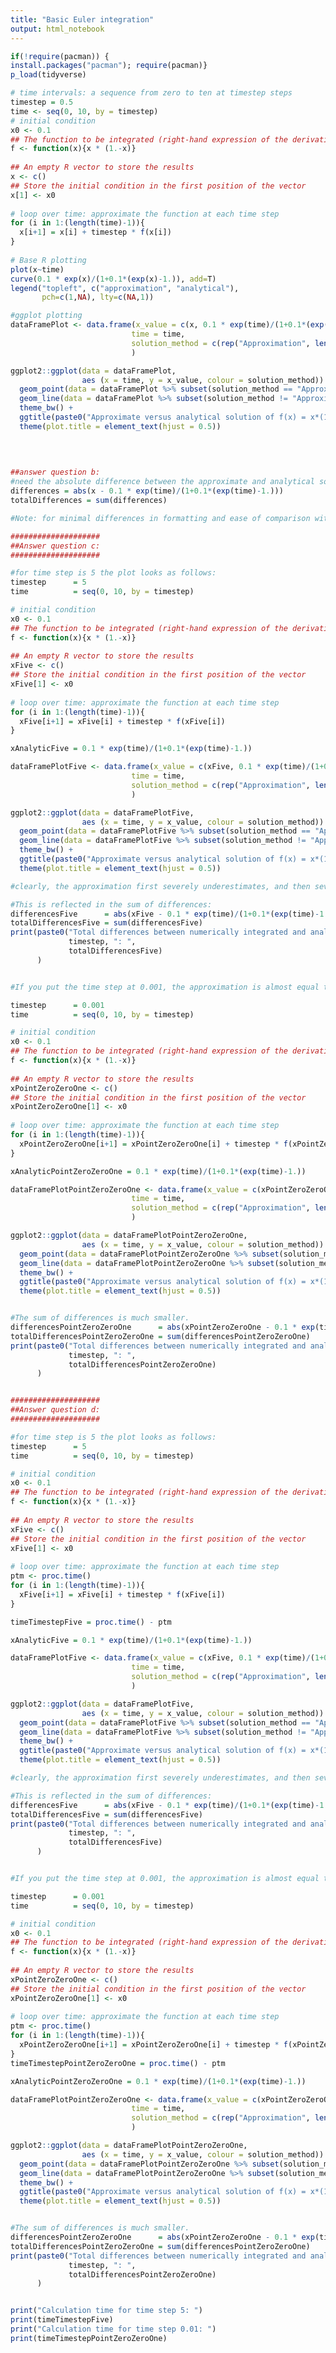 ```yaml
---
title: "Basic Euler integration"
output: html_notebook
---
```



```r
if(!require(pacman)) {
install.packages("pacman"); require(pacman)}
p_load(tidyverse)
```



```r
# time intervals: a sequence from zero to ten at timestep steps
timestep = 0.5
time <- seq(0, 10, by = timestep)
# initial condition
x0 <- 0.1
## The function to be integrated (right-hand expression of the derivative above)
f <- function(x){x * (1.-x)}
    
## An empty R vector to store the results
x <- c()
## Store the initial condition in the first position of the vector
x[1] <- x0
    
# loop over time: approximate the function at each time step
for (i in 1:(length(time)-1)){
  x[i+1] = x[i] + timestep * f(x[i])
}
    
# Base R plotting 
plot(x~time)
curve(0.1 * exp(x)/(1+0.1*(exp(x)-1.)), add=T)
legend("topleft", c("approximation", "analytical"), 
       pch=c(1,NA), lty=c(NA,1))

#ggplot plotting
dataFramePlot <- data.frame(x_value = c(x, 0.1 * exp(time)/(1+0.1*(exp(time)-1.))),
                           time = time,
                           solution_method = c(rep("Approximation", length(x)), rep("Analytical", length(x)))
                           )

ggplot2::ggplot(data = dataFramePlot,
                aes (x = time, y = x_value, colour = solution_method)) + 
  geom_point(data = dataFramePlot %>% subset(solution_method == "Approximation"), size = 2) +
  geom_line(data = dataFramePlot %>% subset(solution_method != "Approximation"), size = 1.2) +
  theme_bw() +
  ggtitle(paste0("Approximate versus analytical solution of f(x) = x*(1-x) for time step of ", timestep, "")) +
  theme(plot.title = element_text(hjust = 0.5))
  
  
  
```


```r
##answer question b:
#need the absolute difference between the approximate and analytical solution at each time step, then take the sum of that.
differences = abs(x - 0.1 * exp(time)/(1+0.1*(exp(time)-1.)))
totalDifferences = sum(differences)
```


```r
#Note: for minimal differences in formatting and ease of comparison with your own answers, we just copied the code and renamed our variables according to the time step. In the real world, you should not repeat yourself: whenever you find yourself copying code, turn it into a function!

####################
##Answer question c:
####################

#for time step is 5 the plot looks as follows: 
timestep      = 5
time          = seq(0, 10, by = timestep)

# initial condition
x0 <- 0.1
## The function to be integrated (right-hand expression of the derivative above)
f <- function(x){x * (1.-x)}
    
## An empty R vector to store the results
xFive <- c()
## Store the initial condition in the first position of the vector
xFive[1] <- x0
    
# loop over time: approximate the function at each time step
for (i in 1:(length(time)-1)){
  xFive[i+1] = xFive[i] + timestep * f(xFive[i])
}

xAnalyticFive = 0.1 * exp(time)/(1+0.1*(exp(time)-1.))

dataFramePlotFive <- data.frame(x_value = c(xFive, 0.1 * exp(time)/(1+0.1*(exp(time)-1.))),
                           time = time,
                           solution_method = c(rep("Approximation", length(xFive)), rep("Analytical", length(xFive)))
                           )

ggplot2::ggplot(data = dataFramePlotFive,
                aes (x = time, y = x_value, colour = solution_method)) + 
  geom_point(data = dataFramePlotFive %>% subset(solution_method == "Approximation"), size = 2) +
  geom_line(data = dataFramePlotFive %>% subset(solution_method != "Approximation"), size = 1.2) +
  theme_bw() +
  ggtitle(paste0("Approximate versus analytical solution of f(x) = x*(1-x) for time step of ", timestep, "")) +
  theme(plot.title = element_text(hjust = 0.5))

#clearly, the approximation first severely underestimates, and then severely overestimate, the actual solution.

#This is reflected in the sum of differences:
differencesFive      = abs(xFive - 0.1 * exp(time)/(1+0.1*(exp(time)-1.)))
totalDifferencesFive = sum(differencesFive)
print(paste0("Total differences between numerically integrated and analytic solution if timestep is ",
             timestep, ": ",
             totalDifferencesFive)
      )


#If you put the time step at 0.001, the approximation is almost equal to the analytical solution, but a lot more calculations need to be done.

timestep      = 0.001
time          = seq(0, 10, by = timestep)

# initial condition
x0 <- 0.1
## The function to be integrated (right-hand expression of the derivative above)
f <- function(x){x * (1.-x)}
    
## An empty R vector to store the results
xPointZeroZeroOne <- c()
## Store the initial condition in the first position of the vector
xPointZeroZeroOne[1] <- x0
    
# loop over time: approximate the function at each time step
for (i in 1:(length(time)-1)){
  xPointZeroZeroOne[i+1] = xPointZeroZeroOne[i] + timestep * f(xPointZeroZeroOne[i])
}

xAnalyticPointZeroZeroOne = 0.1 * exp(time)/(1+0.1*(exp(time)-1.))

dataFramePlotPointZeroZeroOne <- data.frame(x_value = c(xPointZeroZeroOne, 0.1 * exp(time)/(1+0.1*(exp(time)-1.))),
                           time = time,
                           solution_method = c(rep("Approximation", length(xPointZeroZeroOne)), rep("Analytical", length(xPointZeroZeroOne)))
                           )

ggplot2::ggplot(data = dataFramePlotPointZeroZeroOne,
                aes (x = time, y = x_value, colour = solution_method)) + 
  geom_point(data = dataFramePlotPointZeroZeroOne %>% subset(solution_method == "Approximation"), size = 2) +
  geom_line(data = dataFramePlotPointZeroZeroOne %>% subset(solution_method != "Approximation"), size = 1.2) +
  theme_bw() +
  ggtitle(paste0("Approximate versus analytical solution of f(x) = x*(1-x) for time step of ", timestep, "")) +
  theme(plot.title = element_text(hjust = 0.5))


#The sum of differences is much smaller.
differencesPointZeroZeroOne      = abs(xPointZeroZeroOne - 0.1 * exp(time)/(1+0.1*(exp(time)-1.)))
totalDifferencesPointZeroZeroOne = sum(differencesPointZeroZeroOne)
print(paste0("Total differences between numerically integrated and analytic solution if timestep is ",
             timestep, ": ",
             totalDifferencesPointZeroZeroOne)
      )



```



```r
####################
##Answer question d:
####################

#for time step is 5 the plot looks as follows: 
timestep      = 5
time          = seq(0, 10, by = timestep)

# initial condition
x0 <- 0.1
## The function to be integrated (right-hand expression of the derivative above)
f <- function(x){x * (1.-x)}
    
## An empty R vector to store the results
xFive <- c()
## Store the initial condition in the first position of the vector
xFive[1] <- x0
    
# loop over time: approximate the function at each time step
ptm <- proc.time()
for (i in 1:(length(time)-1)){
  xFive[i+1] = xFive[i] + timestep * f(xFive[i])
}

timeTimestepFive = proc.time() - ptm

xAnalyticFive = 0.1 * exp(time)/(1+0.1*(exp(time)-1.))

dataFramePlotFive <- data.frame(x_value = c(xFive, 0.1 * exp(time)/(1+0.1*(exp(time)-1.))),
                           time = time,
                           solution_method = c(rep("Approximation", length(xFive)), rep("Analytical", length(xFive)))
                           )

ggplot2::ggplot(data = dataFramePlotFive,
                aes (x = time, y = x_value, colour = solution_method)) + 
  geom_point(data = dataFramePlotFive %>% subset(solution_method == "Approximation"), size = 2) +
  geom_line(data = dataFramePlotFive %>% subset(solution_method != "Approximation"), size = 1.2) +
  theme_bw() +
  ggtitle(paste0("Approximate versus analytical solution of f(x) = x*(1-x) for time step of ", timestep, "")) +
  theme(plot.title = element_text(hjust = 0.5))

#clearly, the approximation first severely underestimates, and then severely overestimate, the actual solution.

#This is reflected in the sum of differences:
differencesFive      = abs(xFive - 0.1 * exp(time)/(1+0.1*(exp(time)-1.)))
totalDifferencesFive = sum(differencesFive)
print(paste0("Total differences between numerically integrated and analytic solution if timestep is ",
             timestep, ": ",
             totalDifferencesFive)
      )


#If you put the time step at 0.001, the approximation is almost equal to the analytical solution, but a lot more calculations need to be done.

timestep      = 0.001
time          = seq(0, 10, by = timestep)

# initial condition
x0 <- 0.1
## The function to be integrated (right-hand expression of the derivative above)
f <- function(x){x * (1.-x)}
    
## An empty R vector to store the results
xPointZeroZeroOne <- c()
## Store the initial condition in the first position of the vector
xPointZeroZeroOne[1] <- x0
    
# loop over time: approximate the function at each time step
ptm <- proc.time()
for (i in 1:(length(time)-1)){
  xPointZeroZeroOne[i+1] = xPointZeroZeroOne[i] + timestep * f(xPointZeroZeroOne[i])
}
timeTimestepPointZeroZeroOne = proc.time() - ptm

xAnalyticPointZeroZeroOne = 0.1 * exp(time)/(1+0.1*(exp(time)-1.))

dataFramePlotPointZeroZeroOne <- data.frame(x_value = c(xPointZeroZeroOne, 0.1 * exp(time)/(1+0.1*(exp(time)-1.))),
                           time = time,
                           solution_method = c(rep("Approximation", length(xPointZeroZeroOne)), rep("Analytical", length(xPointZeroZeroOne)))
                           )

ggplot2::ggplot(data = dataFramePlotPointZeroZeroOne,
                aes (x = time, y = x_value, colour = solution_method)) + 
  geom_point(data = dataFramePlotPointZeroZeroOne %>% subset(solution_method == "Approximation"), size = 2) +
  geom_line(data = dataFramePlotPointZeroZeroOne %>% subset(solution_method != "Approximation"), size = 1.2) +
  theme_bw() +
  ggtitle(paste0("Approximate versus analytical solution of f(x) = x*(1-x) for time step of ", timestep, "")) +
  theme(plot.title = element_text(hjust = 0.5))


#The sum of differences is much smaller.
differencesPointZeroZeroOne      = abs(xPointZeroZeroOne - 0.1 * exp(time)/(1+0.1*(exp(time)-1.)))
totalDifferencesPointZeroZeroOne = sum(differencesPointZeroZeroOne)
print(paste0("Total differences between numerically integrated and analytic solution if timestep is ",
             timestep, ": ",
             totalDifferencesPointZeroZeroOne)
      )


print("Calculation time for time step 5: ")
print(timeTimestepFive)
print("Calculation time for time step 0.01: ")
print(timeTimestepPointZeroZeroOne)


```

